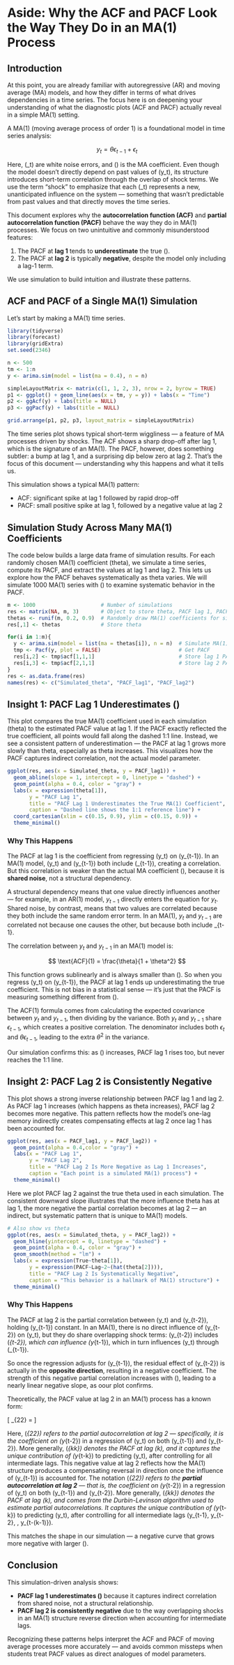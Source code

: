 # Aside: Why the ACF and PACF Look the Way They Do in an MA(1) Process

## Introduction

At this point, you are already familiar with autoregressive (AR) and moving average (MA) models, and how they differ in terms of what drives dependencies in a time series. The focus here is on deepening your understanding of what the diagnostic plots (ACF and PACF) actually reveal in a simple MA(1) setting.

A MA(1) (moving average process of order 1) is a foundational model in time series analysis:

$$
y_t = \theta \epsilon_{t-1} + \epsilon_t
$$

Here, \(\epsilon_t\) are white noise errors, and \(\theta\) is the MA coefficient. Even though the model doesn't directly depend on past values of \(y_t\), its structure introduces short-term correlation through the overlap of shock terms. We use the term "shock" to emphasize that each \(\epsilon_t\) represents a new, unanticipated influence on the system — something that wasn’t predictable from past values and that directly moves the time series.

This document explores why the **autocorrelation function (ACF)** and **partial autocorrelation function (PACF)** behave the way they do in MA(1) processes. We focus on two unintuitive and commonly misunderstood features:

1. The PACF at **lag 1** tends to **underestimate** the true \(\theta\).
2. The PACF at **lag 2** is typically **negative**, despite the model only including a lag-1 term.

We use simulation to build intuition and illustrate these patterns.

## ACF and PACF of a Single MA(1) Simulation

Let's start by making a MA(1) time series. 

```r
library(tidyverse)
library(forecast)
library(gridExtra)
set.seed(2346)

n <- 500
tm <- 1:n
y <- arima.sim(model = list(ma = 0.4), n = n)

simpleLayoutMatrix <- matrix(c(1, 1, 2, 3), nrow = 2, byrow = TRUE)
p1 <- ggplot() + geom_line(aes(x = tm, y = y)) + labs(x = "Time")
p2 <- ggAcf(y) + labs(title = NULL)
p3 <- ggPacf(y) + labs(title = NULL)

grid.arrange(p1, p2, p3, layout_matrix = simpleLayoutMatrix)
```

The time series plot shows typical short-term wiggliness — a feature of MA processes driven by shocks. The ACF shows a sharp drop-off after lag 1, which is the signature of an MA(1). The PACF, however, does something subtler: a bump at lag 1, and a surprising dip below zero at lag 2. That’s the focus of this document — understanding why this happens and what it tells us.

This simulation shows a typical MA(1) pattern:

- ACF: significant spike at lag 1 followed by rapid drop-off
- PACF: small positive spike at lag 1, followed by a negative value at lag 2

## Simulation Study Across Many MA(1) Coefficients

The code below builds a large data frame of simulation results. For each randomly chosen MA(1) coefficient (theta), we simulate a time series, compute its PACF, and extract the values at lag 1 and lag 2. This lets us explore how the PACF behaves systematically as theta varies. We will simulate 1000 MA(1) series with \(\theta \in [0.2, 0.9]\) to examine systematic behavior in the PACF.

```r
m <- 1000                     # Number of simulations
res <- matrix(NA, m, 3)       # Object to store theta, PACF lag 1, PACF lag 2
thetas <- runif(m, 0.2, 0.9)  # Randomly draw MA(1) coefficients for simulation
res[,1] <- thetas             # Store theta

for(i in 1:m){
  y <- arima.sim(model = list(ma = thetas[i]), n = n)  # Simulate MA(1)
  tmp <- Pacf(y, plot = FALSE)                         # Get PACF
  res[i,2] <- tmp$acf[1,1,1]                           # Store lag 1 PACF
  res[i,3] <- tmp$acf[2,1,1]                           # Store lag 2 PACF
}
res <- as.data.frame(res)
names(res) <- c("Simulated_theta", "PACF_lag1", "PACF_lag2")
```

## Insight 1: PACF Lag 1 Underestimates \(\theta\)

This plot compares the true MA(1) coefficient used in each simulation (theta) to the estimated PACF value at lag 1. If the PACF exactly reflected the true coefficient, all points would fall along the dashed 1:1 line. Instead, we see a consistent pattern of underestimation — the PACF at lag 1 grows more slowly than theta, especially as theta increases. This visualizes how the PACF captures indirect correlation, not the actual model parameter.

```r
ggplot(res, aes(x = Simulated_theta, y = PACF_lag1)) +
  geom_abline(slope = 1, intercept = 0, linetype = "dashed") +
  geom_point(alpha = 0.4, color = "gray") +
  labs(x = expression(theta[1]),
       y = "PACF Lag 1",
       title = "PACF Lag 1 Underestimates the True MA(1) Coefficient",
       caption = "Dashed line shows the 1:1 reference line") +
  coord_cartesian(xlim = c(0.15, 0.9), ylim = c(0.15, 0.9)) +
  theme_minimal()
```

### Why This Happens

The PACF at lag 1 is the coefficient from regressing \(y_t\) on \(y_{t-1}\). In an MA(1) model, \(y_t\) and \(y_{t-1}\) both include \(\epsilon_{t-1}\), creating a correlation. But this correlation is weaker than the actual MA coefficient \(\theta\), because it is **shared noise**, not a structural dependency. 

A structural dependency means that one value directly influences another — for example, in an AR(1) model, $y_{t-1}$ directly enters the equation for $y_t$. Shared noise, by contrast, means that two values are correlated because they both include the same random error term. In an MA(1), $y_t$ and $y_{t-1}$ are correlated not because one causes the other, but because both include \epsilon_{t-1}.

The correlation between $y_t$ and $y_{t-1}$ in an MA(1) model is:

$$
\text{ACF}(1) = \frac{\theta}{1 + \theta^2}
$$

This function grows sublinearly and is always smaller than \(\theta\). So when you regress \(y_t\) on \(y_{t-1}\), the PACF at lag 1 ends up underestimating the true coefficient. This is not bias in a statistical sense — it's just that the PACF is measuring something different from \(\theta\).

The ACF(1) formula comes from calculating the expected covariance between $y_t$ and $y_{t-1}$, then dividing by the variance. Both $y_t$ and $y_{t-1}$ share $\epsilon_{t-1}$, which creates a positive correlation. The denominator includes both $\epsilon_t$ and $\theta \epsilon_{t-1}$, leading to the extra $\theta^2$ in the variance.

Our simulation confirms this: as \(\theta\) increases, PACF lag 1 rises too, but never reaches the 1:1 line.

## Insight 2: PACF Lag 2 is Consistently Negative

This plot shows a strong inverse relationship between PACF lag 1 and lag 2. As PACF lag 1 increases (which happens as theta increases), PACF lag 2 becomes more negative. This pattern reflects how the model’s one-lag memory indirectly creates compensating effects at lag 2 once lag 1 has been accounted for.

```r
ggplot(res, aes(x = PACF_lag1, y = PACF_lag2)) +
  geom_point(alpha = 0.4,color = "gray") +
  labs(x = "PACF Lag 1",
       y = "PACF Lag 2",
       title = "PACF Lag 2 Is More Negative as Lag 1 Increases",
       caption = "Each point is a simulated MA(1) process") +
  theme_minimal()
```

Here we plot PACF lag 2 against the true theta used in each simulation. The consistent downward slope illustrates that the more influence theta has at lag 1, the more negative the partial correlation becomes at lag 2 — an indirect, but systematic pattern that is unique to MA(1) models.

```r
# Also show vs theta
ggplot(res, aes(x = Simulated_theta, y = PACF_lag2)) +
  geom_hline(yintercept = 0, linetype = "dashed") +
  geom_point(alpha = 0.4, color = "gray") +
  geom_smooth(method = "lm") +
  labs(x = expression(True~theta[1]),
       y = expression(PACF~Lag~2~(hat(theta[2]))),
       title = "PACF Lag 2 Is Systematically Negative",
       caption = "This behavior is a hallmark of MA(1) structure") +
  theme_minimal()
```

### Why This Happens

The PACF at lag 2 is the partial correlation between \(y_t\) and \(y_{t-2}\), holding \(y_{t-1}\) constant. In an MA(1), there is no direct influence of \(y_{t-2}\) on \(y_t\), but they do share overlapping shock terms: \(y_{t-2}\) includes \(\epsilon_{t-2}\), which can influence \(y_{t-1}\), which in turn influences \(y_t\) through \(\epsilon_{t-1}\).

So once the regression adjusts for \(y_{t-1}\), the residual effect of \(y_{t-2}\) is actually in the **opposite direction**, resulting in a negative coefficient. The strength of this negative partial correlation increases with \(\theta\), leading to a nearly linear negative slope, as oour plot confirms.

Theoretically, the PACF value at lag 2 in an MA(1) process has a known form:

\[
\phi_{22} = \frac{-\theta^2}{1 + \theta^2}
\]

Here, \(\phi_{22}\) refers to the partial autocorrelation at lag 2 — specifically, it is the coefficient on \(y_{t-2}\) in a regression of \(y_t\) on both \(y_{t-1}\) and \(y_{t-2}\). More generally, \(\phi_{kk}\) denotes the PACF at lag \(k\), and it captures the unique contribution of \(y_{t-k}\) to predicting \(y_t\), after controlling for all intermediate lags. This negative value at lag 2 reflects how the MA(1) structure produces a compensating reversal in direction once the influence of \(y_{t-1}\) is accounted for.
The notation \(\phi_{22}\) refers to the **partial autocorrelation at lag 2** — that is, the coefficient on \(y_{t-2}\) in a regression of \(y_t\) on both \(y_{t-1}\) and \(y_{t-2}\). More generally, \(\phi_{kk}\) denotes the PACF at lag \(k\), and comes from the Durbin-Levinson algorithm used to estimate partial autocorrelations. It captures the unique contribution of \(y_{t-k}\) to predicting \(y_t\), after controlling for all intermediate lags \(y_{t-1}, y_{t-2}, \ldots, y_{t-(k-1)}\).

This matches the shape in our simulation — a negative curve that grows more negative with larger \(\theta\).

## Conclusion

This simulation-driven analysis shows:

- **PACF lag 1 underestimates \(\theta\)** because it captures indirect correlation from shared noise, not a structural relationship.
- **PACF lag 2 is consistently negative** due to the way overlapping shocks in an MA(1) structure reverse direction when accounting for intermediate lags.

Recognizing these patterns helps interpret the ACF and PACF of moving average processes more accurately — and avoids common missteps when students treat PACF values as direct analogues of model parameters.
